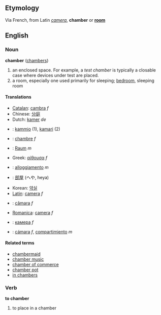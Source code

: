 ==Etymology==
Via French, from Latin ''[[camera]]'', '''chamber''' or '''[[room]]'''

==English==
===Noun===
'''chamber''' ([[chambers]])
#an enclosed space. For example, a ''test chamber'' is typically a closable case where devices under test are placed.
#a room, especially one used primarily for sleeping; [[bedroom]], sleeping room

====Translations====
*[[Catalan]]: [[cambra]] ''f''
*Chinese: [[分庭]]
*Dutch: [[kamer]] ''de''
*{{msg:fi}}: [[kammio]] (1), [[kamari]] (2)
*{{msg:fr}}: [[chambre]] ''f''
*{{msg:de}}: [[Raum]] ''m''
*Greek: [[αίθουσα]] ''f''
*{{msg:it}}: [[alloggiamento]] ''m''
*{{msg:ja}}: [[部屋]] (へや, heya)
*Korean: [[약실]]
*[[Latin]]: [[camera]] ''f''
*{{msg:pt}}: [[câmara]] ''f''
*[[Romanica]]: [[camera]] ''f''
*{{msg:ru}}: [[камера]] ''f''
*{{msg:es}}: [[cámara]] ''f'', [[compartimiento]] ''m''

====Related terms====
*[[chambermaid]]
*[[chamber music]]
*[[chamber of commerce]]
*[[chamber pot]]
*[[in chambers]]

===Verb===
'''to chamber'''
#to place in a chamber